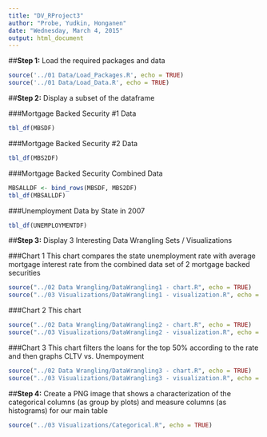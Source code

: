 ```yaml
---
title: "DV_RProject3"
author: "Probe, Yudkin, Honganen"
date: "Wednesday, March 4, 2015"
output: html_document
---
```


##**Step 1:** Load the required packages and data

```r


source('../01 Data/Load_Packages.R', echo = TRUE)
source('../01 Data/Load_Data.R', echo = TRUE)


```

##**Step 2:** Display a subset of the dataframe

###Mortgage Backed Security #1 Data
```r

tbl_df(MBSDF)

```

###Mortgage Backed Security #2 Data
```r

tbl_df(MBS2DF)

```

###Mortgage Backed Security Combined Data
```r

MBSALLDF <- bind_rows(MBSDF, MBS2DF)
tbl_df(MBSALLDF)

```

###Unemployment Data by State in 2007
```r

tbl_df(UNEMPLOYMENTDF)

```

##**Step 3:** Display 3 Interesting Data Wrangling Sets / Visualizations

###Chart 1
This chart compares the state unemployment rate with average mortgage interest rate from the combined data set of 2 mortgage backed securities
```r

source("../02 Data Wrangling/DataWrangling1 - chart.R", echo = TRUE)
source("../03 Visualizations/DataWrangling1 - visualization.R", echo = TRUE)


```

###Chart 2
This chart 
```r

source("../02 Data Wrangling/DataWrangling2 - chart.R", echo = TRUE)
source("../03 Visualizations/DataWrangling2 - visualization.R", echo = TRUE)

```

###Chart 3
This chart filters the loans for the top 50% according to the rate and then graphs CLTV vs. Unempoyment

```r

source("../02 Data Wrangling/DataWrangling3 - chart.R", echo = TRUE)
source("../03 Visualizations/DataWrangling3 - visualization.R", echo = TRUE)

```

##**Step 4:** Create a PNG image that shows a characterization of the categorical columns (as group by plots) and measure columns (as histograms) for our main table


```r

source("../03 Visualizations/Categorical.R", echo = TRUE)

```